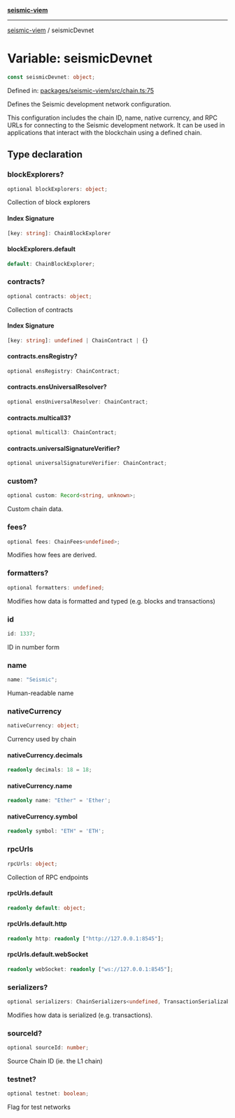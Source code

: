 [**seismic-viem**](/seismic-viem/README.mdx)

***

[seismic-viem](/seismic-viem/globals.mdx) / seismicDevnet

# Variable: seismicDevnet

```ts
const seismicDevnet: object;
```

Defined in: [packages/seismic-viem/src/chain.ts:75](https://github.com/SeismicSystems/seismic-client/blob/f9582ede0e1ab6ae9e7a70543134a36d1fb37484/packages/seismic-viem/src/chain.ts#L75)

Defines the Seismic development network configuration.

This configuration includes the chain ID, name, native currency, and RPC URLs
for connecting to the Seismic development network. It can be used in applications
that interact with the blockchain using a defined chain.

## Type declaration

### blockExplorers?

```ts
optional blockExplorers: object;
```

Collection of block explorers

#### Index Signature

```ts
[key: string]: ChainBlockExplorer
```

#### blockExplorers.default

```ts
default: ChainBlockExplorer;
```

### contracts?

```ts
optional contracts: object;
```

Collection of contracts

#### Index Signature

```ts
[key: string]: undefined | ChainContract | {}
```

#### contracts.ensRegistry?

```ts
optional ensRegistry: ChainContract;
```

#### contracts.ensUniversalResolver?

```ts
optional ensUniversalResolver: ChainContract;
```

#### contracts.multicall3?

```ts
optional multicall3: ChainContract;
```

#### contracts.universalSignatureVerifier?

```ts
optional universalSignatureVerifier: ChainContract;
```

### custom?

```ts
optional custom: Record<string, unknown>;
```

Custom chain data.

### fees?

```ts
optional fees: ChainFees<undefined>;
```

Modifies how fees are derived.

### formatters?

```ts
optional formatters: undefined;
```

Modifies how data is formatted and typed (e.g. blocks and transactions)

### id

```ts
id: 1337;
```

ID in number form

### name

```ts
name: "Seismic";
```

Human-readable name

### nativeCurrency

```ts
nativeCurrency: object;
```

Currency used by chain

#### nativeCurrency.decimals

```ts
readonly decimals: 18 = 18;
```

#### nativeCurrency.name

```ts
readonly name: "Ether" = 'Ether';
```

#### nativeCurrency.symbol

```ts
readonly symbol: "ETH" = 'ETH';
```

### rpcUrls

```ts
rpcUrls: object;
```

Collection of RPC endpoints

#### rpcUrls.default

```ts
readonly default: object;
```

#### rpcUrls.default.http

```ts
readonly http: readonly ["http://127.0.0.1:8545"];
```

#### rpcUrls.default.webSocket

```ts
readonly webSocket: readonly ["ws://127.0.0.1:8545"];
```

### serializers?

```ts
optional serializers: ChainSerializers<undefined, TransactionSerializable>;
```

Modifies how data is serialized (e.g. transactions).

### sourceId?

```ts
optional sourceId: number;
```

Source Chain ID (ie. the L1 chain)

### testnet?

```ts
optional testnet: boolean;
```

Flag for test networks
